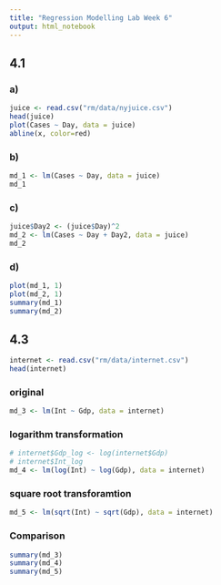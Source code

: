 ```yaml
---
title: "Regression Modelling Lab Week 6"
output: html_notebook
---
```


## 4.1
### a)
```r
juice <- read.csv("rm/data/nyjuice.csv")
head(juice)
plot(Cases ~ Day, data = juice)
abline(x, color=red)
```

### b)
```r
md_1 <- lm(Cases ~ Day, data = juice)
md_1
```

### c)
```r
juice$Day2 <- (juice$Day)^2
md_2 <- lm(Cases ~ Day + Day2, data = juice)
md_2
```

### d)
```r
plot(md_1, 1)
plot(md_2, 1)
summary(md_1)
summary(md_2)
```

## 4.3
```r
internet <- read.csv("rm/data/internet.csv")
head(internet)
```
### original
```r
md_3 <- lm(Int ~ Gdp, data = internet)
```

### logarithm transformation
```r
# internet$Gdp_log <- log(internet$Gdp)
# internet$Int_log
md_4 <- lm(log(Int) ~ log(Gdp), data = internet)
```

### square root transforamtion
```r
md_5 <- lm(sqrt(Int) ~ sqrt(Gdp), data = internet)
```

### Comparison
```r
summary(md_3)
summary(md_4)
summary(md_5)
```




